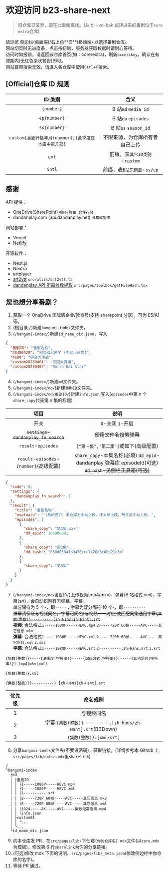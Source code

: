 # 欢迎访问 b23-share-next

> 旧仓库已废弃，请在此重新查找。(从 bili-vd-bak 跳转过来的番剧位于`core` `extra`仓库)

请浏览 侧边栏(桌面端)/右上角**☰**(移动端) 以选择番剧仓库。  
网站切页时无进度条，点击按钮后，服务器获取数据时请耐心等待。  
访问时如报错，请返回该仓库首页(如：core/extra)，刷新`accesskey`，确认在有效期内(无红色条状警告)即可。  
网站自带搜索无效，请进入各仓库中使用`Ctrl`+`F`搜索。

## [Official]仓库 ID 规则

|                       ID 类别                        |              含义              |
| :--------------------------------------------------: | :----------------------------: |
|                      `{number}`                      |      B 站`md` `media_id`       |
|                     `ep{number}`                     |      B 站`ep` `episodes`       |
|                     `ss{number}`                     |      B 站`ss` `season_id`      |
| `custom{番剧开播年月(number)}{此季度在本库中第几部}` | 不限来源，为仓库所有者自己上传 |
|                        `ext`                         | 前缀，表`其它ID类别`+`custom`  |
|                        `intl`                        | 前缀，表`B站东南亚`+`ss/ep`  |

## 感谢

API 提供：

- OneDrive(SharePoint) `视频/弹幕 文件存储`
- dandanplay.com (api.dandanplay.net) `弹幕库提供`

网站部署：

- Vercel
- Netlify

开源软件：

- Next.js
- Nextra
- artplayer
- [srt2vtt](https://github.com/DIYgod/DPlayer/issues/406#issuecomment-436840771) `src/utils/srt2vtt.ts`
- [dandanplay API 所需参数提取](https://github.com/leng-yue/dandanplayer-react) `src/pages/toolbox/getFileHash.tsx`

## 您也想分享番剧？

1. 获取一个 OneDrive 国际版企业/教育号(支持 sharepoint 分享)，可为 E5/A1 等。
2. (根目录 `/`)新建`bangumi-index`文件夹。
3. (`/bangumi-index/`)新建`id_name_dic.json`，写入

```json filename="id_name_dic.json"
{
  "番剧ID": "番剧名称",
  "28480920": "别当欧尼酱了 (手动上传库)",
  "4188": "约会大作战",
  "custom20230401": "天国大魔境",
  "custom20230402": "World Dai Star"
}
```

4. (`/bangumi-index/`)新建`md`文件夹。
5. (`/bangumi-index/md/`)新建`番剧ID`文件夹。
6. (`/bangumi-index/md/番剧ID/`)新建`info.json`,写入(`episodes`中第 n 个`share_copy`代表第 n 集的标题)

|                   项目                   |                                                   说明                                                   |
| :--------------------------------------: | :------------------------------------------------------------------------------------------------------: |
|                   开关                   |                                            `0`-关闭 `1`-开启                                             |
|  ~~`settings`-`dandanplay_fn_search`~~   |                                          ~~使用文件名搜索弹幕~~                                          |
|           `result`-`episodes`            |                                  `["第一集","第二集"]`或如下(高级配置)                                   |
| `result`-`episodes`-`{number}`(高级配置) | `share_copy`-本集名称(必填) `dd_epid`-dandanplay 弹幕库 episodeId(可选) ~~`dd_hash`-见侧栏工具箱(可选)~~ |

```json filename="info.json"
{
  "code": 0,
  "settings": {
    "dandanplay_fn_search": 1
  },
  "result": {
    "title": "番剧名称",
    "evaluate": "（番剧简介）本仓库为手动上传。环大陆上映，故在此手动上传。",
    "episodes": [
      {
        "share_copy": "第1集 xxx",
        "dd_epid": 106880001
      },
      {
        "share_copy": "第2集",
        "dd_hash": "658d05841b9476ccc7420b3f0bb21c3b"
      },
      {
        "share_copy": "第3集"
      }
    ]
  }
}
```

7. (`/bangumi-index/md/番剧ID/`)上传视频(mp4/mkv)、弹幕(B 站格式 xml)、字幕(srt)，会自动识别有无弹幕、字幕。  
    单分隔符为 5 个-，即`-----`；字幕为双分隔符 10 个-，即`----------`  
    ~~弹幕请保证与视频同名，字幕可同名(与视频一一对应)或匹配同集通用字幕`{集数(整数)}----------[zh-Hans|zh-Hant].srt`~~  
   **视频**: 合法格式`1-----1080P-----HEVC.mp4` `2-----720P 60帧-----AVC-----其它信息.mkv`  
   **弹幕**: 合法格式`1-----1080P-----HEVC.xml` `2-----720P 60帧-----AVC-----其它信息.xml` `3.xml`  
   **字幕**: 合法格式`1-----1080P-----HEVC.srt` `2----------.zh-Hans.srt` `3.srt`

```text filename="视频/弹幕"
{集数(整数)}-----{清晰度(字符串)}-----{编码方式(字符串)}(-----{其他信息(字符串)}).[mp4|mkv|xml]
```

```text filename="弹幕(补充)"
{集数(整数)}.xml
```

```text filename="字幕"
{集数(整数)}(----------).[zh-Hans|zh-Hant].srt
```

| 优先级 |                          命名规则                           |
| :----: | :---------------------------------------------------------: |
|   1    |                         与视频同名                          |
|   2    | 字幕:`{集数(整数)}----------.[zh-Hans/zh-Hant].srt`(BBDown) |
|   3    |                  `{集数(整数)}.[xml/srt]`                   |

8. 分享`bangumi-index`文件夹(不要设密码)，获取链接。(详情参考本 Github 上`src/pages/lib/extra.mdx`里`sharelink`)

```text filename="此时你OneDrive里的样子"
/
└bangumi-index
  ├md
  │ ├番剧ID
  │ │ ├1-----1080P-----HEVC.mp4
  │ │ ├1-----1080P-----HEVC.xml
  │ │ ├1----------.srt
  │ │ ├2-----720P 60帧-----AVC-----其它信息.mkv
  │ │ ├2-----720P 60帧-----AVC-----其它信息.xml
  │ │ ├1024-----4K-----AV1-----集数无需连续.mp4
  │ │ └info.json
  │ ├custom01
  │ │ └...
  │ └...
  └id_name_dic.json
```

9. 向本仓库发 PR，在`src/pages/lib/`下创建`{你的仓库名}.mdx`文件(以`core.mdx`为模板)，修改第 6 行`sharelink`为你的分享链接。
10. (可选)修改 mdx 下面的说明、`src/pages/lib/_meta.json`(修改侧边栏中你仓库的名字)。
11. 等待 PR 通过。
